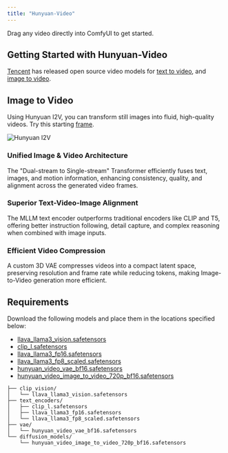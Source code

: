 ```yaml
---
title: "Hunyuan-Video"
---
```


<Tip>
Drag any video directly into ComfyUI to get started.
</Tip>

## Getting Started with Hunyuan-Video

[Tencent](https://huggingface.co/tencent) has released open source video models for [text to video](https://github.com/Tencent/HunyuanVideo), and [image to video](https://github.com/Tencent/HunyuanVideo-I2V).

## Image to Video

Using Hunyuan I2V, you can transform still images into fluid, high-quality videos. Try this starting [frame](https://raw.githubusercontent.com/Comfy-Org/example_workflows/refs/heads/main/hunyuan-video/i2v/robot-ballet.png).

<img src="https://raw.githubusercontent.com/Comfy-Org/example_workflows/refs/heads/main/hunyuan-video/i2v/robot.webp" alt="Hunyuan I2V" />



### Unified Image & Video Architecture

The "Dual-stream to Single-stream" Transformer efficiently fuses text, images, and motion information, enhancing consistency, quality, and alignment across the generated video frames.

### Superior Text-Video-Image Alignment

The MLLM text encoder outperforms traditional encoders like CLIP and T5, offering better instruction following, detail capture, and complex reasoning when combined with image inputs.

### Efficient Video Compression

A custom 3D VAE compresses videos into a compact latent space, preserving resolution and frame rate while reducing tokens, making Image-to-Video generation more efficient.

## Requirements

Download the following models and place them in the locations specified below:
- [llava_llama3_vision.safetensors](https://huggingface.co/Comfy-Org/HunyuanVideo_repackaged/resolve/main/split_files/clip_vision/llava_llama3_vision.safetensors?download=true)
- [clip_l.safetensors](https://huggingface.co/Comfy-Org/HunyuanVideo_repackaged/resolve/main/split_files/text_encoders/clip_l.safetensors?download=true)
- [llava_llama3_fp16.safetensors](https://huggingface.co/Comfy-Org/HunyuanVideo_repackaged/resolve/main/split_files/text_encoders/llava_llama3_fp16.safetensors?download=true)
- [llava_llama3_fp8_scaled.safetensors](https://huggingface.co/Comfy-Org/HunyuanVideo_repackaged/resolve/main/split_files/text_encoders/llava_llama3_fp8_scaled.safetensors?download=true)
- [hunyuan_video_vae_bf16.safetensors](https://huggingface.co/Comfy-Org/HunyuanVideo_repackaged/resolve/main/split_files/vae/hunyuan_video_vae_bf16.safetensors?download=true)
- [hunyuan_video_image_to_video_720p_bf16.safetensors](https://huggingface.co/Comfy-Org/HunyuanVideo_repackaged/resolve/main/split_files/diffusion_models/hunyuan_video_image_to_video_720p_bf16.safetensors?download=true)

```
├── clip_vision/
│   └── llava_llama3_vision.safetensors
├── text_encoders/
│   ├── clip_l.safetensors
│   ├── llava_llama3_fp16.safetensors
│   └── llava_llama3_fp8_scaled.safetensors
├── vae/
│   └── hunyuan_video_vae_bf16.safetensors
└── diffusion_models/
    └── hunyuan_video_image_to_video_720p_bf16.safetensors
```
